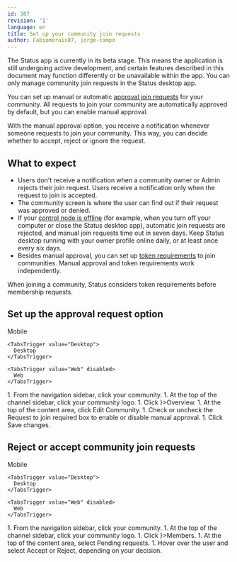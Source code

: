 ```yaml
---
id: 387
revision: '1'
language: en
title: Set up your community join requests
author: Fabiomorais87, jorge-campo
---
```


<Admonition type="beta" status="Status app is currently in beta stage">
  The Status app is currently in its beta stage. This means the application is still undergoing active development, and certain features described in this document may function differently or be unavailable within the app.
</Admonition>

<Admonition type="info">
  You can only manage community join requests in the Status desktop app.
</Admonition>

You can set up manual or automatic [approval join requests](./about-community-request-approvals.mdx) for your community. All requests to join your community are automatically approved by default, but you can enable manual approval.

With the manual approval option, you receive a notification whenever someone requests to join your community. This way, you can decide whether to accept, reject or ignore the request.

## What to expect

- Users don't receive a notification when a community owner or Admin rejects their join request. Users receive a notification only when the request to join is accepted.
- The community screen is where the user can find out if their request was approved or denied.
- If your [control node is offline](common-issues-when-the-community-control-node-is-offline.mdx) (for example, when you turn off your computer or close the Status desktop app), automatic join requests are rejected, and manual join requests time out in seven days. Keep Status desktop running with your owner profile online daily, or at least once every six days.
- Besides manual approval, you can set up [token requirements](./understand-token-requirements-in-communities.mdx) to join communities. Manual approval and token requirements work independently.

<Admonition type="info">
  When joining a community, Status considers token requirements before membership requests.
</Admonition>

## Set up the approval request option

<Tabs defaultValue="Desktop">
  <TabsList size={32}>
    <TabsTrigger value="Mobile" disabled>
      Mobile
    </TabsTrigger>

    <TabsTrigger value="Desktop">
      Desktop
    </TabsTrigger>

    <TabsTrigger value="Web" disabled>
      Web
    </TabsTrigger>
  </TabsList>

  <TabsContent value="Desktop">
    1. From the navigation sidebar, click your community.
    1. At the top of the channel sidebar, click your community logo.
    1. Click <ContextTag icon={<ShowDesktopIcon />}>Overview</ContextTag>.
    1. At the top of the content area, click <ContextTag>Edit Community</ContextTag>.
    1. Check or uncheck the <ContextTag>Request to join required</ContextTag> box to enable or disable manual approval.
    1. Click <ContextTag>Save changes</ContextTag>.
  </TabsContent>
</Tabs>

## Reject or accept community join requests

<Tabs defaultValue="Desktop">
  <TabsList size={32}>
    <TabsTrigger value="Mobile" disabled>
      Mobile
    </TabsTrigger>

    <TabsTrigger value="Desktop">
      Desktop
    </TabsTrigger>

    <TabsTrigger value="Web" disabled>
      Web
    </TabsTrigger>
  </TabsList>

  <TabsContent value="Desktop">
    1. From the navigation sidebar, click your community.
    1. At the top of the channel sidebar, click your community logo.
    1. Click <ContextTag icon={<GroupChatDesktopIcon />}>Members</ContextTag>.
    1. At the top of the content area, select <ContextTag>Pending requests</ContextTag>.
    1. Hover over the user and select <ContextTag>Accept</ContextTag> or <ContextTag>Reject</ContextTag>, depending on your decision.
  </TabsContent>
</Tabs>
